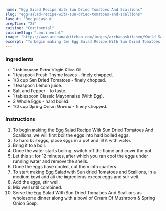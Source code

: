 ---
name: "Egg Salad Recipe With Sun Dried Tomatoes And Scallions"
slug: "egg-salad-recipe-with-sun-dried-tomatoes-and-scallions"
layout: 'RecipeLayout'
prepTime: "25"
cuisine: "Continental"
cuisineSlug: "continental"
image: "https://www.archanaskitchen.com/images/archanaskitchen/World_Salads/Egg_Salad_Recipe_With_Sun_Dried_Tomatoes_and_Scallions-1.jpg"
excerpt: "To begin making the Egg Salad Recipe With Sun Dried Tomatoes And Scallions, we will first boil the eggs into hard boiled eggs"
---

### Ingredients

- 1 tablespoon Extra Virgin Olive Oil.
- 1 teaspoon Fresh Thyme leaves - finely chopped.
- 1/3 cup Sun Dried Tomatoes - finely chopped.
- 1 teaspoon Lemon juice.
- Salt and Pepper - to taste.
- 1 tablespoon Classic Mayonnaise (With Egg).
- 3 Whole Eggs - hard boiled.
- 1/3 cup Spring Onion Greens - finely chopped.

### Instructions

1. To begin making the Egg Salad Recipe With Sun Dried Tomatoes And Scallions, we will first boil the eggs into hard boiled eggs.
1. To hard boil eggs, place eggs in a pot and fill it with water.
1. Bring it to a boil.
1. Once the water starts boiling, switch off the flame and cover the pot.
1. Let this sit for 12 minutes, after which you can cool the eggs under running water and remove the shells.
1. Once the eggs have cooled, cut them into quarters.
1. To start making Egg Salad with Sun dried Tomatoes and Scallions, in a medium bowl add all the ingredients except eggs and stir well.
1. Add the eggs, stir well.
1. Mix well until combined.
1. Serve the Egg Salad With Sun Dried Tomatoes And Scallions as wholesome dinner along with a bowl of Cream Of Mushroom & Spring Onion Soup.
